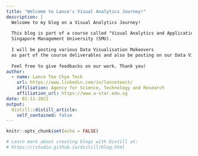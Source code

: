 ```yaml
---
title: "Welcome to Lance's Visual Analytics Journey!"
description: |
  Welcome to my blog on a Visual Analytics Journey!    
  
  This blog is part of a course called "Visual Analytics and Application" conducted by Prof Kam Ting Seong in the 
  Singapore Management University (SMU).    
  
  I will be posting various Data Visualisation Makeovers 
  as part of the course deliverables and also be posting on our Data Visualisation Project.    
  
  Feel free to give feedbacks on our work. Thank you!
author:
  - name: Lance Teo Chye Teck
    url: https://www.linkedin.com/in/lanceteoct/
    affiliation: Agency for Science, Technology and Research
    affiliation_url: https://www.a-star.edu.sg
date: 01-11-2021
output:
  distill::distill_article:
    self_contained: false
---
```


```r
knitr::opts_chunk$set(echo = FALSE)

# Learn more about creating blogs with Distill at:
# https://rstudio.github.io/distill/blog.html

```



